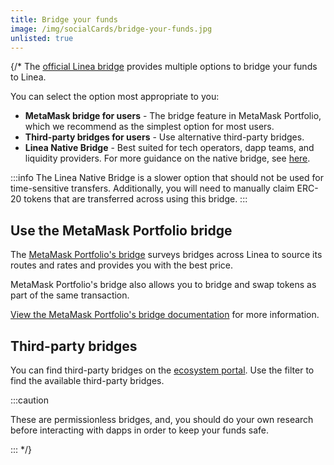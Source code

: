 ```yaml
---
title: Bridge your funds
image: /img/socialCards/bridge-your-funds.jpg
unlisted: true
---
```



<RedirectPage />

{/* 
The [official Linea bridge](https://bridge.linea.build/) provides multiple options to bridge
your funds to Linea.

You can select the option most appropriate to you:

- **MetaMask bridge for users** - The bridge feature in MetaMask Portfolio, which we recommend as
    the simplest option for most users.
- **Third-party bridges for users** - Use alternative third-party bridges. 
- **Linea Native Bridge** - Best suited for tech operators, dapp teams, and liquidity 
providers. For more guidance on the native bridge, see [here](../../developers/guides/bridge/how-to-bridge-eth.mdx).

:::info
The Linea Native Bridge is a slower option that should not be used for time-sensitive transfers.
Additionally, you will need to manually claim ERC-20 tokens that are transferred across using this bridge.
:::

## Use the MetaMask Portfolio bridge

The [MetaMask Portfolio's bridge](https://portfolio.metamask.io/bridge) surveys bridges across Linea to
source its routes and rates and provides you with the best price.

MetaMask Portfolio's bridge also allows you to bridge and swap tokens as part of the same transaction.

[View the MetaMask Portfolio's bridge documentation](https://support.metamask.io/metamask-portfolio/bridge/)
for more information. 

## Third-party bridges

You can find third-party bridges on the [ecosystem portal](https://linea.build/apps). Use the
filter to find the available third-party bridges.

:::caution

These are permissionless bridges, and, you should do your own research before interacting
with dapps in order to keep your funds safe.

:::
*/}